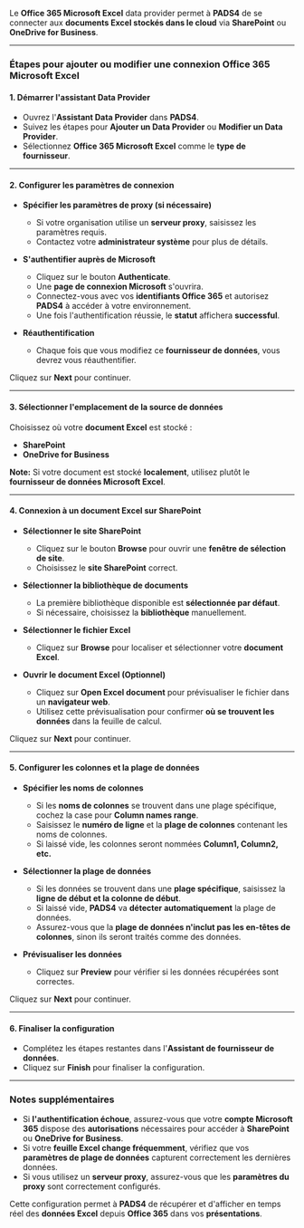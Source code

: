 Le **Office 365 Microsoft Excel** data provider permet à **PADS4** de se connecter aux **documents Excel stockés dans le cloud** via **SharePoint** ou **OneDrive for Business**.

***

### **Étapes pour ajouter ou modifier une connexion Office 365 Microsoft Excel**

#### **1. Démarrer l'assistant Data Provider**

* Ouvrez l'**Assistant Data Provider** dans **PADS4**.
* Suivez les étapes pour **Ajouter un Data Provider** ou **Modifier un Data Provider**.
* Sélectionnez **Office 365 Microsoft Excel** comme le **type de fournisseur**.

***

#### **2. Configurer les paramètres de connexion**

* **Spécifier les paramètres de proxy (si nécessaire)**
  * Si votre organisation utilise un **serveur proxy**, saisissez les paramètres requis.
  * Contactez votre **administrateur système** pour plus de détails.

* **S'authentifier auprès de Microsoft**
  * Cliquez sur le bouton **Authenticate**.
  * Une **page de connexion Microsoft** s'ouvrira.
  * Connectez-vous avec vos **identifiants Office 365** et autorisez **PADS4** à accéder à votre environnement.
  * Une fois l'authentification réussie, le **statut** affichera **successful**.

* **Réauthentification**
  * Chaque fois que vous modifiez ce **fournisseur de données**, vous devrez vous réauthentifier.

Cliquez sur **Next** pour continuer.

***

#### **3. Sélectionner l'emplacement de la source de données**

Choisissez où votre **document Excel** est stocké :

* **SharePoint**
* **OneDrive for Business**

**Note:** Si votre document est stocké **localement**, utilisez plutôt le **fournisseur de données Microsoft Excel**.

***

#### **4. Connexion à un document Excel sur SharePoint**

* **Sélectionner le site SharePoint**
  * Cliquez sur le bouton **Browse** pour ouvrir une **fenêtre de sélection de site**.
  * Choisissez le **site SharePoint** correct.

* **Sélectionner la bibliothèque de documents**
  * La première bibliothèque disponible est **sélectionnée par défaut**.
  * Si nécessaire, choisissez la **bibliothèque** manuellement.

* **Sélectionner le fichier Excel**
  * Cliquez sur **Browse** pour localiser et sélectionner votre **document Excel**.

* **Ouvrir le document Excel (Optionnel)**
  * Cliquez sur **Open Excel document** pour prévisualiser le fichier dans un **navigateur web**.
  * Utilisez cette prévisualisation pour confirmer **où se trouvent les données** dans la feuille de calcul.

Cliquez sur **Next** pour continuer.

***

#### **5. Configurer les colonnes et la plage de données**

* **Spécifier les noms de colonnes**
  * Si les **noms de colonnes** se trouvent dans une plage spécifique, cochez la case pour **Column names range**.
  * Saisissez le **numéro de ligne** et la **plage de colonnes** contenant les noms de colonnes.
  * Si laissé vide, les colonnes seront nommées **Column1, Column2, etc.**

* **Sélectionner la plage de données**
  * Si les données se trouvent dans une **plage spécifique**, saisissez la **ligne de début et la colonne de début**.
  * Si laissé vide, **PADS4** va **détecter automatiquement** la plage de données.
  * Assurez-vous que la **plage de données n'inclut pas les en-têtes de colonnes**, sinon ils seront traités comme des données.

* **Prévisualiser les données**
  * Cliquez sur **Preview** pour vérifier si les données récupérées sont correctes.

Cliquez sur **Next** pour continuer.

***

#### **6. Finaliser la configuration**

* Complétez les étapes restantes dans l'**Assistant de fournisseur de données**.
* Cliquez sur **Finish** pour finaliser la configuration.

***

### **Notes supplémentaires**

* Si **l'authentification échoue**, assurez-vous que votre **compte Microsoft 365** dispose des **autorisations** nécessaires pour accéder à **SharePoint** ou **OneDrive for Business**.
* Si votre **feuille Excel change fréquemment**, vérifiez que vos **paramètres de plage de données** capturent correctement les dernières données.
* Si vous utilisez un **serveur proxy**, assurez-vous que les **paramètres du proxy** sont correctement configurés.

Cette configuration permet à **PADS4** de récupérer et d'afficher en temps réel des **données Excel** depuis **Office 365** dans vos **présentations**.

